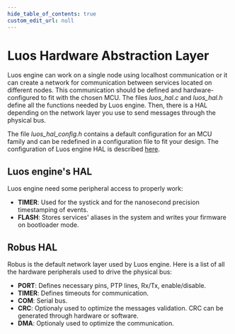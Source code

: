 ```yaml
---
hide_table_of_contents: true
custom_edit_url: null
---
```


# Luos Hardware Abstraction Layer

Luos engine can work on a single node using localhost communication or it can create a network for communication between services located on different nodes. This communication should be defined and hardware-configured to fit with the chosen MCU. The files _luos_hal.c_ and _luos_hal.h_ define all the functions needed by Luos engine. Then, there is a HAL depending on the network layer you use to send messages through the physical bus.

The file _luos_hal_config.h_ contains a default configuration for an MCU family and can be redefined in a configuration file to fit your design. The configuration of Luos engine HAL is described [here](/documentation/hardware-consideration/mcu).

## Luos engine's HAL

Luos engine need some peripheral access to properly work:

- **TIMER**: Used for the systick and for the nanosecond precision timestamping of events.
- **FLASH**: Stores services' aliases in the system and writes your firmware on bootloader mode.

## Robus HAL

Robus is the default network layer used by Luos engine. Here is a list of all the hardware peripherals used to drive the physical bus:

- **PORT**: Defines necessary pins, PTP lines, Rx/Tx, enable/disable.
- **TIMER**: Defines timeouts for communication.
- **COM**: Serial bus.
- **CRC**: Optionaly used to optimize the messages validation. CRC can be generated through hardware or software.
- **DMA**: Optionaly used to optimize the communication.

